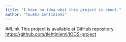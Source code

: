 ```yaml
---
title: "I have no idea what this project is about."
author: "Tuukka Lehtiniemi"
---
```


##Link
This project is available at GitHub repository <https://github.com/tlehtiniemi/IODS-project>